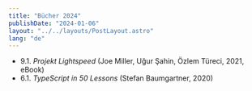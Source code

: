 ```yaml
---
title: "Bücher 2024"
publishDate: "2024-01-06"
layout: "../../layouts/PostLayout.astro"
lang: "de"
---
```


- 9.1. _Projekt Lightspeed_ (Joe Miller, Uğur Şahin, Özlem Türeci, 2021, eBook)
- 6.1. _TypeScript in 50 Lessons_ (Stefan Baumgartner, 2020)
